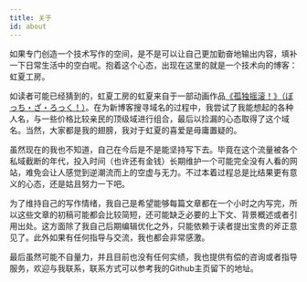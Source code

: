 ```yaml
---
title: 关于
id: about
---
```


如果专门创造一个技术写作的空间，是不是可以让自己更加勤奋地输出内容，填补一下日常生活中的空白呢。抱着这个心态，出现在这里的就是一个技术向的博客：虹夏工房。

如读者可能已经猜到的，虹夏工房的虹夏来自于一部动画作品[《孤独摇滚！》（ぼっち・ざ・ろっく！）](https://zh.wikipedia.org/zh-cn/%E5%AD%A4%E7%8D%A8%E6%90%96%E6%BB%BE%EF%BC%81)。在为新博客搜寻域名的过程中，我尝试了我能想起的各种人名，与一些价格比较亲民的顶级域进行组合，最后以捡漏的心态取得了这个域名。当然，大家都是我的翅膀，我对于虹夏的喜爱是毋庸置疑的。

虽然现在的我也不知道，自己在今后是不是能坚持写下去。毕竟在这个流量被各个私域截断的年代，投入时间（也许还有金钱）长期维护一个可能完全没有人看的网站，难免会让人感觉到逆潮流而上的空虚与无力。不过本着过程总是比结果更有意义的心态，还是姑且努力一下吧。

为了维持自己的写作情绪，我自己是希望能够每篇文章都在一个小时之内写完，所以这些文章的初稿可能都会比较简短，还可能缺乏必要的上下文、背景概述或者引用出处。这方面除了我自己后期编辑优化之外，只能依赖于读者提出宝贵的斧正意见了。此外如果有任何指导与交流，我也都会非常感激。

最后虽然可能不自量力，并且目前也没有任何实绩，我也提供有偿的咨询或者指导服务，欢迎与我联系，联系方式可以参考我的Github主页留下的地址。

